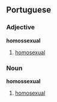 ==Portuguese==
===Adjective===
'''homossexual'''

#[[homosexual]]

===Noun===
'''homossexual'''

#[[homosexual]]